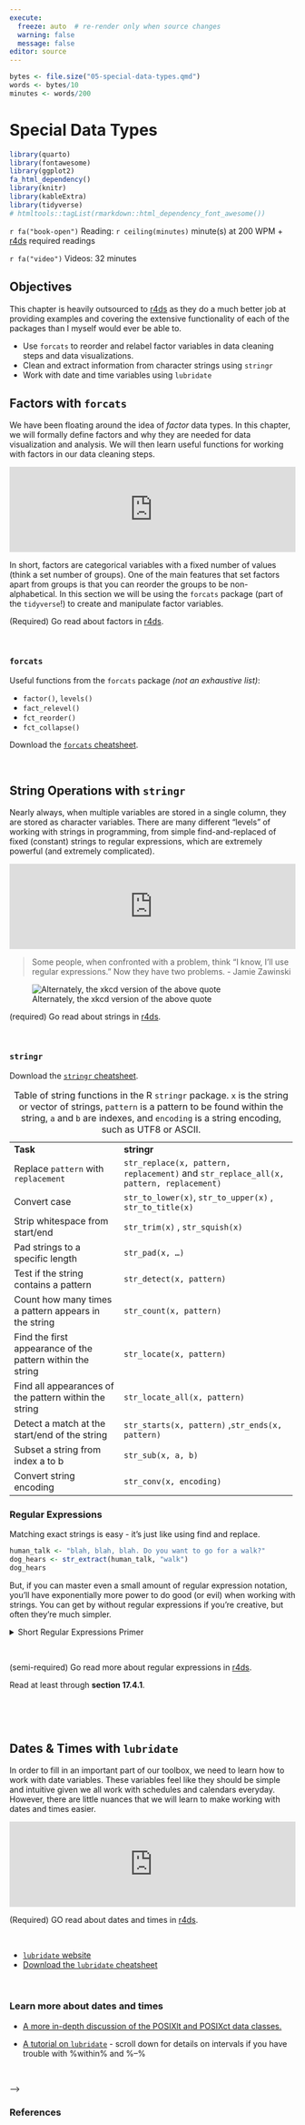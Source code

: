 ```yaml
---
execute:
  freeze: auto  # re-render only when source changes
  warning: false
  message: false
editor: source
---
```


```r
bytes <- file.size("05-special-data-types.qmd")
words <- bytes/10
minutes <- words/200
```

# Special Data Types

```r
library(quarto)
library(fontawesome)
library(ggplot2)
fa_html_dependency()
library(knitr)
library(kableExtra)
library(tidyverse)
# htmltools::tagList(rmarkdown::html_dependency_font_awesome())
```

`r fa("book-open")` Reading: `r ceiling(minutes)` minute(s) at 200 WPM + [r4ds](https://r4ds.hadley.nz/) required readings

`r fa("video")` Videos: 32 minutes

## Objectives {#ch5-objectives .unnumbered}

This chapter is heavily outsourced to [r4ds](https://r4ds.hadley.nz/) as they do a much better job at providing examples and covering the extensive functionality of each of the packages than I myself would ever be able to.

+ Use `forcats` to reorder and relabel factor variables in data cleaning steps and data visualizations.
+ Clean and extract information from character strings using `stringr`
+ Work with date and time variables using `lubridate`

<!-- <br> -->

<!-- ::: check-in -->
<!-- ## Check-ins {#ch5-checkins .unnumbered} -->

<!-- There are three check-ins for this week: -->

<!-- + [Check-in 5.1: Functions from `forcats`](#checkin5-1) -->
<!-- + [Check-in 5.2: Functions from `stringr`](#checkin5-2) -->
<!-- + [Check-in 5.3: Functions from `lubridate`](#checkin5-3) -->

<!-- *Feel free to share answers with your classmates in the Discord server, to make sure you understand. Check-ins are meant for you to learn and practice!* -->
<!-- ::: -->

## Factors with `forcats`

We have been floating around the idea of *factor* data types. In this chapter, we will formally define factors and why they are needed for data visualization and analysis. We will then learn useful functions for working with factors in our data cleaning steps.

::: column-margin
::: youtube-video-container

<iframe width="100%" height="auto" src="https://www.youtube.com/embed/dAiSYli7tVg" title="YouTube video player" frameborder="0" allow="accelerometer; autoplay; clipboard-write; encrypted-media; gyroscope; picture-in-picture; web-share" allowfullscreen></iframe>

:::
:::

In short, factors are categorical variables with a fixed number of values (think a set number of groups). One of the main features that set factors apart from groups is that you can reorder the groups to be non-alphabetical. In this section we will be using the `forcats` package (part of the `tidyverse`!) to create and manipulate factor variables.

::: go-read
(Required) Go read about factors in [r4ds](https://r4ds.hadley.nz/factors.html).
<br>
:::

<br>

::: note
### `forcats` {-}

Useful functions from the `forcats` package *(not an exhaustive list)*:

+ `factor()`, `levels()`
+ `fact_relevel()`
+ `fct_reorder()`
+ `fct_collapse()`

Download the [`forcats` cheatsheet](https://posit.co/wp-content/uploads/2022/10/factors-1.pdf).

:::

<br>

<!-- ::: check-in -->
<!-- ## Check-in 5.1: Functions from `forcats` {#checkin5-1 .unnumbered} -->

<!-- Answer the following questions in the Canvas Quiz. -->

<!-- **1. Which of the following tasks can `fct_recode()` accomplish?** -->

<!-- + changes the values of the factor levels -->
<!-- + reorders the levels of a factor -->
<!-- + remove levels of a factor you don’t want -->
<!-- + collapse levels of a factor into a new level -->

<!-- **2. Which of the following tasks can `fct_relevel()` accomplish?** -->

<!-- + reorders the levels of a factor -->
<!-- + changes the values of the factor levels -->
<!-- + remove levels of a factor you don’t want -->
<!-- + collapse levels of a factor into a new level -->

<!-- **3. What is the main difference between `fct_collapse()` and `fct_recode()`?** -->

<!-- + `fct_recode()` uses strings to create factor levels -->
<!-- + `fct_recode()` uses groups to create factor levels -->
<!-- + `fct_recode()` cannot create an “Other” group -->

<!-- **4. What ordering do you get with `fct_reorder()`?** -->

<!-- + largest to smallest based on another variable -->
<!-- + order of appearance -->
<!-- + largest to smallest based on counts -->
<!-- + alphabetical order -->

<!-- **5. What ordering do you get with `fct_inorder()`?** -->

<!-- + order of appearance -->
<!-- + alphabetical order -->
<!-- + largest to smallest based on counts -->
<!-- + largest to smallest based on another variable -->
<!-- ::: -->

<!-- ::: column-margin -->
<!-- ```{r} -->
<!-- #| echo: false -->
<!-- #| out-width: "70%" -->
<!-- #| fig-align: center -->
<!-- knitr::include_graphics("https://github.com/rstudio/hex-stickers/blob/main/thumbs/forcats.png?raw=true") -->
<!-- ``` -->
<!-- ::: -->

<!-- ### What is a factor? -->

<!-- Let's take a look at a vector, `days` which contains days of the week. -->

<!-- ```{r} -->
<!-- days <- c("Wed", "Thurs", "Sun", "Sun", "Mon") -->
<!-- days -->
<!-- ``` -->
<!-- The values in our vectors are categorical variables and therefore, `R` is automatically going to read the vector in as a character data type.  -->

<!-- ```{r} -->
<!-- class(days) -->
<!-- ``` -->

<!-- But let's think about what is contained in this vector. There are only seven days of the week and there is a natural ordering to those values.  -->

<!-- ::: warning -->

<!-- Working with `days` as a character vector introduces a couple of problems: -->

<!-- 1. There is nothing saving you from typos -- e.g., *Web* -->

<!-- ```{r} -->
<!-- days_misspelled <- c("Web", "Thurs", "Sun", "Sun", "Mon") -->
<!-- ``` -->

<!-- 2. and it sorts alphabetically. -->

<!-- ```{r} -->
<!-- sort(days) -->
<!-- ``` -->
<!-- ::: -->

<!-- We can convert `days` to a vector of `factor()` data types by defining a valid ordering and passing it into the levels function argument. -->

<!-- ```{r} -->
<!-- day_levels <- c("Mon", "Tues", "Wed", "Thurs", "Fri", "Sat", "Sun") -->
<!-- days_fct <- factor(days, levels = day_levels) -->
<!-- ``` -->
<!-- We can then see the `levels()` of our factor variable. -->

<!-- ```{r} -->
<!-- levels(days_fct) -->
<!-- ``` -->
<!-- Any values not defined as a factor level will be converted to <NA> just like `as.numeric()` did to values which were not numbers. -->

<!-- ```{r} -->
<!-- #| error: true -->
<!-- factor(days_misspelled, levels = day_levels) -->
<!-- ``` -->
<!-- Alternatively, you might accidentally miss the misspelling so using `fct()` from the `forcats` package will provide an error to alert you of the misspelling. -->

<!-- ```{r} -->
<!-- #| error: true -->
<!-- fct(days_misspelled, levels = day_levels) -->
<!-- ``` -->

<!-- You do not have to specify the levels when converting a variable into a vector, but they will automatically be defined in alphabetical order and the levels will only contain those values which appear in the original vector. -->

<!-- ```{r} -->
<!-- factor(days) -->
<!-- ``` -->

<!-- ## Factor Order -->

<!-- It may be useful, particularly in data visualizations, to order a factor variable based on the value of another variable. -->

<!-- ::: ex -->

<!-- Let's work with the `cereal` data set in the `liver` package. This data set contains nutrituional, manufacture, and marketing information for various cereals. -->

<!-- ```{r} -->
<!-- library(liver) -->
<!-- data(cereal) -->
<!-- str(cereal, hide.attr = TRUE) -->
<!-- ``` -->
<!-- Notice that manufacture `manuf` is a factor variable. Let's investigate! -->

<!-- The levels of the manufacture factor variable follows alphabetical order.  -->

<!-- ```{r} -->
<!-- levels(cereal$manuf) -->
<!-- ``` -->

<!-- We can use `count()` to find how many cereals are produced by each manufacturer. -->

<!-- ```{r} -->
<!-- cereal |>  -->
<!--   count(manuf) -->
<!-- ``` -->

<!-- We can use `dplyr` verbs to obtain summary statistics on nutritional content of the cereals for each manufacturer. -->

<!-- ```{r} -->
<!-- cereal_summary <- cereal |> -->
<!--   group_by(manuf) |>  -->
<!--   summarise(avg_sugars = mean(sugars), -->
<!--             n = n() -->
<!--             ) -->
<!-- cereal_summary -->
<!-- ``` -->

<!-- ::: panel-tabset -->

<!-- ### Original Plot -->

<!-- We can create a plot displaying the average sugar for each manufacture. -->

<!-- ```{r} -->
<!-- cereal_summary |>  -->
<!-- ggplot(aes(x = avg_sugars, y = manuf)) + -->
<!--   geom_segment(aes(xend = 0, yend = manuf)) + -->
<!--   geom_point() + -->
<!--   labs(x = "Average Sugar (grams)", -->
<!--        subtitle = "Manufacture Company", -->
<!--        y = "") + -->
<!--   theme_bw() -->
<!-- ``` -->

<!-- This is nice, but the points/segments are a little "out of order" or sporadic. Wouldn't it be nice if we could `reorder()` the levels of manufacture so that our plot shows the manufactures with the highest average sugar at the top?  -->

<!-- ### `fct_reorder()` -->

<!-- To accomplish this, we can use `fct_reorder()`: -->

<!-- + `f`, the factor variable whose levels you want to modify -->
<!-- + `x`, the numeric variable you want to use to reorder the levels -->
<!-- + (optional) `fun`, a function that is used if there are multiple values of the numeric variable for each factor group. The default function is the median. -->

<!-- Use `fct_reorder(manuf, avg_sugars)`! This looks a lot nicer. -->

<!-- ```{r} -->
<!-- cereal_summary |>  -->
<!-- ggplot(aes(x = avg_sugars, y = fct_reorder(manuf, avg_sugars))) + -->
<!--   geom_segment(aes(xend = 0, yend = manuf)) + -->
<!--   geom_point() + -->
<!--   labs(x = "Average Sugar (grams)", -->
<!--        subtitle = "Manufacture Company", -->
<!--        y = "") + -->
<!--   theme_bw() -->
<!-- ``` -->

<!-- Notice how we reordered within our `ggplot` code? You may want to do this before passing the data set in with the `mutate()` `dplyr` verb. -->

<!-- ```{r} -->
<!-- #| eval: false -->
<!-- cereal_summary |>  -->
<!--   mutate(manuf = fct_reorder(manuf, avg_sugars)) |>  -->
<!-- ggplot(aes(x = avg_sugars, y = manuf)) + -->
<!--   geom_segment(aes(xend = 0, yend = manuf)) + -->
<!--   geom_point() + -->
<!--   labs(x = "Average Sugar (grams)", -->
<!--        subtitle = "Manufacture Company", -->
<!--        y = "") + -->
<!--   theme_bw() -->
<!-- ``` -->
<!-- ::: -->
<!-- ::: -->

<!-- What if we want to  -->

<!-- ### `fct_relevel()` -->

<!-- ### `fct_reorder2()` -->

<!-- ### `fct_infreq()` -->


## String Operations with `stringr`

Nearly always, when multiple variables are stored in a single column, they are stored as character variables. There are many different "levels" of working with strings in programming, from simple find-and-replaced of fixed (constant) strings to regular expressions, which are extremely powerful (and extremely complicated).

::: column-margin
::: youtube-video-container

<iframe width="100%" height="auto" src="https://www.youtube.com/embed/Oo_MtXwpi2Q" title="YouTube video player" frameborder="0" allow="accelerometer; autoplay; clipboard-write; encrypted-media; gyroscope; picture-in-picture; web-share" allowfullscreen></iframe>

:::
:::

> Some people, when confronted with a problem, think "I know, I'll use regular expressions." Now they have two problems. - Jamie Zawinski

![Alternately, the xkcd version of the above quote](https://imgs.xkcd.com/comics/perl_problems.png)

::: go-read

(required) Go read about strings in [r4ds](https://r4ds.hadley.nz/strings.html).
<br>
:::

<br>

::: note
### `stringr` {-}

Download the [`stringr` cheatsheet](https://posit.co/wp-content/uploads/2022/10/strings-1.pdf).

+------------------------------------------------------------+------------------------------------------------------------+
| **Task**                                                   | **stringr**                                                |
+------------------------------------------------------------+------------------------------------------------------------+
| Replace `pattern` with `replacement`                       | `str_replace(x, pattern, replacement)` and `str_replace_all(x, pattern, replacement)`          | 
|                                                            |                                                                                                |
+------------------------------------------------------------+------------------------------------------------------------------------------------------------+
| Convert case                                               | `str_to_lower(x)`, `str_to_upper(x)` , `str_to_title(x)`                                       | 
|                                                            |                                                                                                |
+------------------------------------------------------------+------------------------------------------------------------------------------------------------+
| Strip whitespace from start/end                            | `str_trim(x)` , `str_squish(x)`                                                                | 
|                                                            |                                                                                                |
+------------------------------------------------------------+------------------------------------------------------------------------------------------------+
| Pad strings to a specific length                           | `str_pad(x, …)`                                                                                |
|                                                            |                                                                                                |
+------------------------------------------------------------+------------------------------------------------------------------------------------------------+
| Test if the string contains a pattern                      | `str_detect(x, pattern)`                                                                       |
|                                                            |                                                                                                |
+------------------------------------------------------------+------------------------------------------------------------------------------------------------+
| Count how many times a pattern appears in the string       | `str_count(x, pattern)`                                                                        |
|                                                            |                                                                                                |
+------------------------------------------------------------+------------------------------------------------------------------------------------------------+
| Find the first appearance of the pattern within the string | `str_locate(x, pattern)`                                                                       |
|                                                            |                                                                                                |
+------------------------------------------------------------+------------------------------------------------------------------------------------------------+
| Find all appearances of the pattern within the string      | `str_locate_all(x, pattern)`                                                                   |
|                                                            |                                                                                                |
+------------------------------------------------------------+------------------------------------------------------------------------------------------------+
| Detect a match at the start/end of the string              | `str_starts(x, pattern)` ,`str_ends(x, pattern)`                                               |
|                                                            |                                                                                                |
+------------------------------------------------------------+------------------------------------------------------------------------------------------------+
| Subset a string from index a to b                          | `str_sub(x, a, b)`                                                                             |
|                                                            |                                                                                                |
+------------------------------------------------------------+------------------------------------------------------------------------------------------------+
| Convert string encoding                                    | `str_conv(x, encoding)`                                                                        |
|                                                            |                                                                                                |
+------------------------------------------------------------+------------------------------------------------------------------------------------------------+

: Table of string functions in the R `stringr` package. `x` is the string or vector of strings, `pattern` is a pattern to be found within the string, `a` and `b` are indexes, and `encoding` is a string encoding, such as UTF8 or ASCII.

:::

<!-- In @tbl-string-function, multiple functions are provided for e.g. common packages and situations. -->

<!-- ### Converting strings to numbers {.unnumbered} -->

<!-- One of the most common tasks when reading in and tidying messy data is that numeric-ish data can come in many forms that are read (by default) as strings. The data frame below provides an example of a few types of data which may be read in in unexpected ways. How do we tell R or Python that we want all of these columns to be treated as numbers? -->

<!-- Note that [numbers](https://docs.oracle.com/cd/E19455-01/806-0169/overview-8/index.html), currencies, dates, and times are written differently based on what country you're in [@ashourConciseGuideNumber2022]. In computer terms, this is the "locale", and it affects everything from how your computer formats the date/time to what character set it will try to use to display things [@LocaleComputerSoftware2022]. -->

<!-- [If you've never had to deal with the complexities of working on a laptop designed for one country using another country's conventions, know that it isn't necessarily the easiest thing to do.]{.aside} -->

<!-- ::: {.callout-note collapse="true"} -->
<!-- ##### Optional: Locales {.unnumbered} -->

<!-- ###### Find your locale {.unnumbered} -->

<!-- -   <i class="fa-brands fa-windows"></i> Type [`Get-WinSystemLocale`](https://docs.microsoft.com/en-us/powershell/module/international/get-winsystemlocale?view=windowsserver2022-ps#syntax) into your CMD or powershell terminal. -->
<!-- -   <i class="fa-brands fa-apple"></i> (10.4 and later) and <i class="fa-brands fa-linux"></i> Type `locale` into your terminal -->

<!-- ###### Get set up to work with locales {.unnumbered} -->

<!-- While this isn't required, it may be useful and is definitely good practice if you're planning to work with data generated internationally. -->

<!-- [This article](https://herrmann.tech/en/blog/2021/02/05/how-to-deal-with-international-data-formats-in-python.html) tells you how to set things up in linux <i class="fa-brands fa-linux"></i>. The biggest difference in other OS is going to be how to install new locales, so here are some instructions on that for other OS. -->

<!-- -   <i class="fa-brands fa-windows"></i> [Installing languages](https://support.microsoft.com/en-us/windows/install-a-language-for-windows-ccd853d3-9ecd-7da7-9ef0-72b4a055410a) -->
<!-- -   <i class="fa-brands fa-apple"></i> [Change locales](https://9to5mac.com/2018/08/09/mac-how-to-change-language-and-region/). Installing or creating new locales seems to be [more complicated](https://stackoverflow.com/questions/9991603/add-a-locale-in-mac-osx), and since I do not have a mac, I can't test this out easily myself. -->
<!-- ::: -->

<!-- We'll use @tbl-parse-numbers to explore different string operations focused specifically on converting strings to numbers. -->

<!-- ```{r} -->
<!-- df <- read.csv("https://raw.githubusercontent.com/srvanderplas/unl-stat850/main/data/number-formats.csv", colClasses = "character") -->
<!-- ``` -->

<!-- By default, R tries to outsmart us and read the data in as numbers. I've disabled this behavior by setting `colClasses='character'` so that you can see how these functions work... but in general, R seems to be a bit more willing to try to guess what you want. This can be useful, but can also be frustrating when you don't know how to disable it. -->

<!-- ::: callout-caution -->
<!-- ##### Converting Columns Using Your Best Guess {.unnumbered} -->

<!-- R has ways to "guess" what type a column is and read the data in as that type. When we initially read in the data above, I had to explicitly disable this behavior in R. If you're working with data that is already read in, how do you get R and Python to guess what type something is? -->

<!-- Here, R gets everything "right" except the eu_numbers, money_col, and custom cols, which makes sense - these contain information that isn't clearly numeric or doesn't match the default numeric formatting on my machine (which is using en_US.UTF-8 for almost everything). If we additionally want R to handle `mix_col`, we would have to explicitly convert to numeric, causing the a to be converted to `NA` -->

<!-- ```{r guess-type-conversion-r} -->
<!-- library(dplyr) -->
<!-- library(readr) -->
<!-- df_guess <- type_convert(df) -->
<!-- str(df_guess) -->
<!-- ``` -->

<!-- The `type_convert` function has a `locale` argument; `readr` includes a `locale()` function that you can pass to `type_convert` that allows you to define your own locale. Because we have numeric types structured from at least two locales in this data frame, we would have to specifically read the data in specifying which columns we wanted read with each locale. -->

<!-- ```{r guess-type-conversion-r-locale} -->
<!-- library(dplyr) -->
<!-- library(readr) -->
<!-- fixed_df <- type_convert(df)  -->
<!-- fixed_df2 <- type_convert(df, locale = locale(decimal_mark = ',', grouping_mark = '.')) -->
<!-- # Replace EU numbers col with the type_convert results specifying that locale -->
<!-- fixed_df$eu_numbers = fixed_df$eu_numbers -->
<!-- str(fixed_df) -->
<!-- ``` -->
<!-- ::: -->

<!-- ::: callout-caution -->
<!-- ##### Converting Columns Directly {.unnumbered} -->

<!-- Obviously, we can also convert some strings to numbers using type conversion functions that we discussed in @sec-type-conversions. This is fairly easy in R, but a bit more complex in Python, because Python has several different types of 'missing' or NA variables that are not necessarily compatible. -->

<!-- Here, we use the `across` helper function from dplyr to convert all of the columns to numeric. Note that the last 3 columns don't work here, because they contain characters R doesn't recognize as numeric characters. -->

<!-- ```{r direct-type-conversion-r} -->
<!-- library(dplyr) -->

<!-- df_numeric <- mutate(df, across(everything(), as.numeric)) -->
<!-- str(df_numeric) -->
<!-- ``` -->
<!-- ::: -->

<!-- ::: callout-caution -->
<!-- ##### Example: Converting Y/N data -->

<!-- The next thing we might want to do is convert our `custom` column so that it has 1 instead of Y and 0 instead of N. There are several ways we can handle this process: -->

<!-- -   We could use factors/categorical variables, which have numeric values "under the hood", but show up as labeled. -->
<!-- -   We could (in this particular case) test for equality with "Y", but this approach would not generalize well if we had more than 2 categories. -->
<!-- -   We could take a less nuanced approach and just find-replace and then convert to a number. -->

<!-- Some of these solutions are more kludgy than others, but I've used all 3 approaches when dealing with categorical data in the past, depending on what I wanted to do with it afterwards. -->

<!-- ```{r conversion-find-replace-r} -->
<!-- library(stringr) # work with strings easily -->
<!-- fixed_df = fixed_df %>% -->
<!--   mutate( -->
<!--     # factor approach -->
<!--     custom1 = factor(custom, levels = c("N", "Y"), labels = c("Y", "N")), -->
<!--     # test for equality -->
<!--     custom2 = (custom == "Y"), -->
<!--     # string replacement -->
<!--     custom3 = str_replace_all(custom, c("Y" = "1", "N" = "0")) %>% -->
<!--       as.numeric() -->
<!--   ) -->

<!-- str(fixed_df) -->
<!-- ``` -->

<!-- ::: -->

<!-- ### Using find and replace -->

<!-- Another way to fix some issues is to just find-and-replace the problematic characters. This is not always the best solution[^data-transformations-2], and may introduce bugs if you use the same code to analyze new data with characters you haven't anticipated, but in so many cases it's also the absolute easiest, fastest, simplest way forward and easily solves many different problems. -->

<!-- [^data-transformations-2]: It's particularly hackish when you're working with locale-specific settings [@herrmannHowDealInternational2021], and in many cases you can handle locale issues much more elegantly. -->

<!-- [I'll show you how to correct all of the issues reading in the data using solutions shown above, but please do consider reading @herrmannHowDealInternational2021 so that you know why find-and-replace isn't (necessarily) the best option for locale-specific formatting.]{.aside} -->

<!-- ::: callout-caution -->
<!-- ##### Example: find and replace -->

<!-- Let's start with the money column. -->

<!-- In R, parse_number() handles the money column just fine - the pound sign goes away and we get a numeric value. This didn't work by default with type_convert, but as long as we `mutate` and tell R we expect a number, things work well. Then, as we did above, we can specify the locale settings so that decimal and grouping marks are handled correctly even for countries which use ',' for decimal and '.' for thousands separators. -->

<!-- ```{r guess-type-conversion-r-money} -->
<!-- fixed_df = df %>% -->
<!--   type_convert() %>% # guess everything -->
<!--   mutate(money_col = parse_number(money_col), -->
<!--          eu_numbers = parse_number(eu_numbers,  -->
<!--                                    locale = locale(decimal_mark = ',',  -->
<!--                                                    grouping_mark = '.'))) -->
<!-- ``` -->
<!-- ::: -->

<!-- ::: callout-caution -->
<!-- #### Example: Locale find-and-replace -->

<!-- We could also handle the locale issues using find-and-replace, if we wanted to... -->

<!-- Note that `str_remove` is shorthand for `str_replace(x, pattern, "")`. There is a little bit of additional complexity in switching "," for "." and vice versa - we have to change "," to something else first, so that we can replace "." with ",". This is *not* elegant but it does work. It also doesn't generalize - it will mess up numbers formatted using the US/UK convention, and it won't handle numbers formatted using other conventions from other locales. -->

<!-- ```{r find-replace-locale-r} -->
<!-- fixed_df = df %>% -->
<!--   type_convert() %>% # guess everything -->
<!--   mutate(money_col = str_remove(money_col, "£") %>% parse_number(), -->
<!--          eu_numbers = str_replace_all(eu_numbers,  -->
<!--                                       c("," = "_",  -->
<!--                                         "\\." = ",",  -->
<!--                                         "_" = ".")) %>% -->
<!--            parse_number()) -->
<!-- ``` -->
<!-- ::: -->

<!-- ### Separating multi-variable columns and Joining Columns -->


### Regular Expressions

Matching exact strings is easy - it's just like using find and replace.

```r
human_talk <- "blah, blah, blah. Do you want to go for a walk?"
dog_hears <- str_extract(human_talk, "walk")
dog_hears
```

But, if you can master even a small amount of regular expression notation, you'll have exponentially more power to do good (or evil) when working with strings. You can get by without regular expressions if you're creative, but often they're much simpler.

<details class="ex">

<summary>Short Regular Expressions Primer</summary>

You may find it helpful to follow along with this section using this [web app](https://spannbaueradam.shinyapps.io/r_regex_tester/) built to test R regular expressions. The subset of regular expression syntax we're going to cover here is fairly limited, but [you can find regular expressions to do just about anything string-related](https://stackoverflow.com/questions/tagged/regex?tab=Votes). As with any tool, there are situations where it's useful, and situations where you should not use a regular expression, no matter how much you want to.

Here are the basics of regular expressions:

-   `[]` enclose sets of characters\
    Ex: `[abc]` will match any single character `a`, `b`, `c`
    -   `-` specifies a range of characters (`A-z` matches all upper and lower case letters)
    -   to match `-` exactly, precede with a backslash (outside of `[]`) or put the `-` last (inside `[]`)
-   `.` matches any character (except a newline)
-   To match special characters, escape them using `\` (in most languages) or `\\` (in R). So `\.` or `\\.` will match a literal `.`, `\$` or `\\$` will match a literal `$`.

```r
num_string <- "phone: 123-456-7890, nuid: 12345678, ssn: 123-45-6789"

ssn <- str_extract(num_string, "[0-9][0-9][0-9]-[0-9][0-9]-[0-9][0-9][0-9][0-9]")
ssn
```

Listing out all of those numbers can get repetitive, though. How do we specify repetition?

-   `*` means repeat between 0 and inf times
-   `+` means 1 or more times
-   `?` means 0 or 1 times -- most useful when you're looking for something optional
-   `{a, b}` means repeat between `a` and `b` times, where `a` and `b` are integers. `b` can be blank. So `[abc]{3,}` will match `abc`, `aaaa`, `cbbaa`, but not `ab`, `bb`, or `a`. For a single number of repeated characters, you can use `{a}`. So `{3, }` means "3 or more times" and `{3}` means "exactly 3 times"

```r
library(stringr)
str_extract("banana", "[a-z]{1,}") # match any sequence of lowercase characters
str_extract("banana", "[ab]{1,}") # Match any sequence of a and b characters
str_extract_all("banana", "(..)") # Match any two characters
str_extract("banana", "(..)\\1") # Match a repeated thing
```

```r
num_string <- "phone: 123-456-7890, nuid: 12345678, ssn: 123-45-6789, bank account balance: $50,000,000.23"

ssn <- str_extract(num_string, "[0-9]{3}-[0-9]{2}-[0-9]{4}")
ssn
phone <- str_extract(num_string, "[0-9]{3}.[0-9]{3}.[0-9]{4}")
phone
nuid <- str_extract(num_string, "[0-9]{8}")
nuid
bank_balance <- str_extract(num_string, "\\$[0-9,]+\\.[0-9]{2}")
bank_balance
```

There are also ways to "anchor" a pattern to a part of the string (e.g. the beginning or the end)

-   `^` has multiple meanings:
    -   if it's the first character in a pattern, `^` matches the beginning of a string
    -   if it follows `[`, e.g. `[^abc]`, `^` means "not" - for instance, "the collection of all characters that aren't a, b, or c".
-   `$` means the end of a string

Combined with pre and post-processing, these let you make sense out of semi-structured string data, such as addresses.

```r
address <- "1600 Pennsylvania Ave NW, Washington D.C., 20500"

house_num <- str_extract(address, "^[0-9]{1,}")

 # Match everything alphanumeric up to the comma
street <- str_extract(address, "[A-z0-9 ]{1,}")
street <- str_remove(street, house_num) %>% str_trim() # remove house number

city <- str_extract(address, ",.*,") %>% str_remove_all(",") %>% str_trim()

zip <- str_extract(address, "[0-9-]{5,10}$") # match 5 and 9 digit zip codes
```

-   `()` are used to capture information. So `([0-9]{4})` captures any 4-digit number
-   `a|b` will select a or b.

If you've captured information using (), you can reference that information using backreferences. In most languages, those look like this: `\1` for the first reference, `\9` for the ninth. In R, backreferences are `\\1` through `\\9`.

In R, the `\` character is special, so you have to escape it. So in R, `\\1` is the first reference, and `\\2` is the second, and so on.

```r
phone_num_variants <- c("(123) 456-7980", "123.456.7890", "+1 123-456-7890")
phone_regex <- "\\+?[0-9]{0,3}? ?\\(?([0-9]{3})?\\)?.?([0-9]{3}).?([0-9]{4})"
# \\+?[0-9]{0,3} matches the country code, if specified, 
#    but won't take the first 3 digits from the area code 
#    unless a country code is also specified
# \\( and \\) match literal parentheses if they exist
# ([0-9]{3})? captures the area code, if it exists
# .? matches any character
# ([0-9]{3}) captures the exchange code
# ([0-9]{4}) captures the 4-digit individual code

str_extract(phone_num_variants, phone_regex)
str_replace(phone_num_variants, phone_regex, "\\1\\2\\3")
# We didn't capture the country code, so it remained in the string

human_talk <- "blah, blah, blah. Do you want to go for a walk? I think I'm going to treat myself to some ice cream for working so hard. "
dog_hears <- str_extract_all(human_talk, "walk|treat")
dog_hears
```

Putting it all together, we can test our regular expressions to ensure that they are specific enough to pull out what we want, while not pulling out other similar information:

```r
strings <- c("abcdefghijklmnopqrstuvwxyzABAB",
"banana orange strawberry apple",
"ana went to montana to eat a banana",
"call me at 432-394-2873. Do you want to go for a walk? I'm going to treat myself to some ice cream for working so hard.",
"phone: (123) 456-7890, nuid: 12345678, bank account balance: $50,000,000.23",
"1600 Pennsylvania Ave NW, Washington D.C., 20500")

phone_regex <- "\\+?[0-9]{0,3}? ?\\(?([0-9]{3})?\\)?.?([0-9]{3}).([0-9]{4})"
dog_regex <- "(walk|treat)"
addr_regex <- "([0-9]*) ([A-z0-9 ]{3,}), ([A-z\\. ]{3,}), ([0-9]{5})"
abab_regex <- "(..)\\1"

tibble(
  text = strings,
  phone = str_detect(strings, phone_regex),
  dog = str_detect(strings, dog_regex),
  addr = str_detect(strings, addr_regex),
  abab = str_detect(strings, abab_regex))
```

</details>

<br>

::: go-read
(semi-required) Go read more about regular expressions in [r4ds](https://r4ds.hadley.nz/regexps.html).

Read at least through **section 17.4.1**.

<br>
:::

<br>

<!-- ::: check-in -->
<!-- ## Check-in 5.2: Functions from `stringr` {#checkin5-2 .unnumbered} -->

<!-- **1 Which of the follow are differences between `length()` and `str_length()`?** -->

<!-- -   `length()` gives the number of elements in a vector -->
<!-- -   `str_length()` gives the number of characters in a string -->
<!-- -   `str_length()` gives the number of strings in a vector -->
<!-- -   `length()` gives the dimensions of a dataframe -->

<!-- **2 What of the following is true about `str_replace()`?** -->

<!-- -   `str_replace()` replaces the first instance of the pattern -->
<!-- -   `str_replace()` replaces the last instance of the pattern -->
<!-- -   `str_replace()` replaces every instance of the pattern -->

<!-- **3 `str_trim()` allows you to remove whitespace on what sides** -->

<!-- -   both -->
<!-- -   left -->
<!-- -   right -->

<!-- **4 Which of the following does `str_sub()` use to create a substring?** -->

<!-- -   starting position -->
<!-- -   ending position -->
<!-- -   pattern to search for -->

<!-- **5 Which of the following does `str_subset()` use to create a substring?** -->

<!-- -   starting position -->
<!-- -   ending position -->
<!-- -   pattern to search for -->

<!-- **6 What does the collapse argument do in `str_c()`?** -->

<!-- -   specifies a string to be used when combining inputs into a single string -->
<!-- -   specifies whether the string should be collapsed -->

<!-- ::: -->

## Dates & Times with `lubridate`

In order to fill in an important part of our toolbox, we need to learn how to work with date variables. These variables feel like they should be simple and intuitive given we all work with schedules and calendars everyday. However, there are little nuances that we will learn to make working with dates and times easier.

::: column-margin
::: youtube-video-container

<iframe width="100%" height="auto" src="https://www.youtube.com/embed/SEPjN2AJqbo" title="YouTube video player" frameborder="0" allow="accelerometer; autoplay; clipboard-write; encrypted-media; gyroscope; picture-in-picture; web-share" allowfullscreen></iframe>

:::
:::

::: go-read
(Required) GO read about dates and times in [r4ds](https://r4ds.hadley.nz/datetimes.html).
<br>
:::

<br>

::: note
+ [`lubridate` website](https://lubridate.tidyverse.org/reference/index.html)
+ [Download the `lubridate` cheatsheet](https://posit.co/wp-content/uploads/2022/10/lubridate-1.pdf)
:::

<br>

::: learn-more
### Learn more about dates and times {-}

+ [A more in-depth discussion of the POSIXlt and POSIXct data classes.](https://www.cyclismo.org/tutorial/R/time.html)

+ [A tutorial on `lubridate`](https://data.library.virginia.edu/working-with-dates-and-time-in-r-using-the-lubridate-package/)  - scroll down for details on intervals if you have trouble with %within% and %--%
:::

<br>

<!-- ::: check-in -->
<!-- ## Check-in 5.3: Functions from `lubridate` {#checkin5-3 .unnumbered} -->

<!-- **1 Which of the following is true about the year() function?** -->

<!-- -   `year()` extracts the year of a datetime object -->
<!-- -   `year()` creates a duration object to be added to a datetime -->

<!-- **2 What `tz` would you use for San Luis Obispo?** -->

<!-- <!-- tz = "America/Los_Angeles" --> -->

<!-- **3 Which of the following is true about the `%within%` operator?** -->

<!-- -   it checks if a date is included in an interval -->
<!-- -   it returns a logical value -->
<!-- -   it creates an interval with a start and end time -->

<!-- **4 Which of the following is true about the `%--%` operator?** -->

<!-- -   it creates an interval with a start and end time -->
<!-- -   it returns a logical value -->
<!-- -   it checks if a date is included in an interval -->

<!-- **5 What day of the month does the `make_date()` function use as default if no `day` argument is provided?** -->

<!-- ::: -->

<!-- ## Practice Activities {-} -->

<!-- ::: tryitout -->
<!-- ### PA 5.1: Zodiac Killer {-} -->

<!-- One of the most famous mysteries in California history is the identity of the so-called “Zodiac Killer”, who murdered 7 people in Northern California between 1968 and 1969. A new murder was committed last year in California, suspected to be the work of a new Zodiac Killer on the loose. -->

<!-- Unfortunately, the date and time of the murder is not known. You have been hired to crack the case. Use the clues below to discover the murderer’s identity. -->

<!-- Visit [PA 5.1: Zodiac Killer](https://earobinson95.github.io/stat331-calpoly/practice-activities/PA5_1-zodiac-killer.html) for instructions. -->

<!-- > Submit the name of the killer to the Canvas Quiz. -->

<!-- ::: -->

<!-- ::: column-margin -->
<!-- ::: note -->

<!-- We will have two practice activities this week as opposed to our usual one. The first practice activity, PA 5.1 Zodiac Killer will be completed in class on Monday and due Wednesday morning. The second practice activity, PA 5.2 Scrambled Message will be completed in class on Wednesday and due Friday morning. -->

<!-- ::: -->
<!-- ::: -->

<!-- <br> -->

<!-- ::: tryitout -->
<!-- ### PA 5.2: Scrambled Message {-} -->
<!-- In this activity, you will be using regular expressions to decode a message. -->

<!-- Visit [PA 5.2: Scrambled Message](https://earobinson95.github.io/stat331-calpoly/practice-activities/PA5_2-scrambled-message-regex.html) for instructions. -->

<!-- > Submit the movie name the quote contained in the secret message is from to the Canvas Quiz -->

<!-- ::: -->

### References {-}
